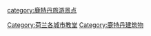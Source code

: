 [[Category:荷兰各城市教堂|Category:荷兰各城市教堂]]
[[Category:鹿特丹建筑物|Category:鹿特丹建筑物]]
[[category:鹿特丹旅游景点|category:鹿特丹旅游景点]]